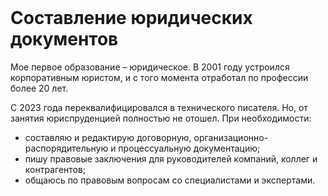 <br />

# Составление юридических документов

Мое первое образование – юридическое. В 2001 году устроился корпоративным юристом, и с того момента отработал по профессии более 20 лет.

С 2023 года переквалифицировался в технического писателя. Но, от занятия юриспруденцией полностью не отошел. При необходимости: 

- составляю и редактирую договорную, организационно-распорядительную и процессуальную документацию;
- пишу правовые заключения для руководителей компаний, коллег и контрагентов;
- общаюсь по правовым вопросам со специалистами и экспертами.
